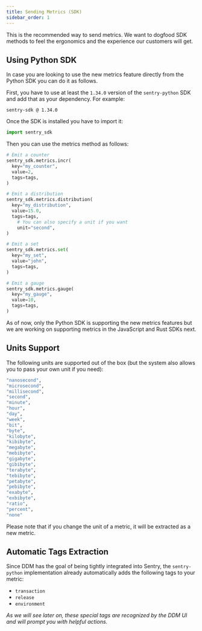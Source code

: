 ```yaml
---
title: Sending Metrics (SDK)
sidebar_order: 1
---
```


<Alert title="Note" level="info">

This is the recommended way to send metrics. We want to dogfood SDK methods to feel the ergonomics and the experience our customers will get.

</Alert>

## Using Python SDK

In case you are looking to use the new metrics feature directly from the Python SDK you can do it as follows.

First, you have to use at least the `1.34.0` version of the `sentry-python` SDK and add that as your dependency. For example:

```
sentry-sdk @ 1.34.0
```

Once the SDK is installed you have to import it:

```python
import sentry_sdk
```

Then you can use the metrics method as follows:

```python
# Emit a counter
sentry_sdk.metrics.incr(
  key="my_counter",
  value=2,
  tags=tags,
)

# Emit a distribution
sentry_sdk.metrics.distribution(
  key="my_distribution",
  value=15.0,
  tags=tags,
	# You can also specify a unit if you want
	unit="second",
)

# Emit a set
sentry_sdk.metrics.set(
  key="my_set",
  value="john",
  tags=tags,
)

# Emit a gauge
sentry_sdk.metrics.gauge(
  key="my_gauge",
  value=10,
  tags=tags,
)
```

<Alert title="Note" level="note">
As of now, only the Python SDK is supporting the new metrics features but we are working on supporting metrics in the JavaScript and Rust SDKs next.
</Alert>

## Units Support

The following units are supported out of the box (but the system also allows you to pass your own unit if you need):

```bash
"nanosecond",
"microsecond",
"millisecond",
"second",
"minute",
"hour",
"day",
"week",
"bit",
"byte",
"kilobyte",
"kibibyte",
"megabyte",
"mebibyte",
"gigabyte",
"gibibyte",
"terabyte",
"tebibyte",
"petabyte",
"pebibyte",
"exabyte",
"exbibyte",
"ratio",
"percent",
"none"
```

<Alert title="Note" level="note">

Please note that if you change the unit of a metric, it will be extracted as a new metric.

</Alert>

## Automatic Tags Extraction

Since DDM has the goal of being tightly integrated into Sentry, the `sentry-python` implementation already automatically adds the following tags to your metric:

- `transaction`
- `release`
- `environment`

*As we will see later on, these special tags are recognized by the DDM UI and will prompt you with helpful actions.*